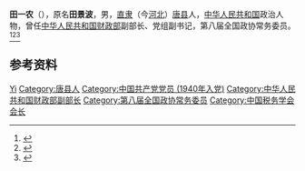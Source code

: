 '''田一农'''（{{bd|1927年|1月21日|2006年|11月27日}}），原名'''田景波'''，男，[[直隶|直隶]]（今[[河北|河北]]）[[唐县|唐县]]人，[[中华人民共和国|中华人民共和国]]政治人物，曾任[[中华人民共和国财政部|中华人民共和国财政部]]副部长、党组副书记，第八届全国政协常务委员。<ref>{{cite book|title=中囯人名大辞典·当代人物卷|author=廖盖隆等编|year=1990|publisher=上海辞书出版社|location=上海|page=}}</ref><ref>{{Cite book|title=历届全国政协委员人名辞典|author=|publisher=中国国际广播出版社|year=1996|isbn=9787507813746|location=北京|pages=286}}</ref><ref>{{Cite web|title=财政部原副部长田一农逝世|url=http://news.sina.com.cn/c/2006-12-04/170811697092.shtml|accessdate=2020-09-14|work=新华网}}</ref>

== 参考资料 ==
{{reflist}}

{{中国人物小作品}}

{{Authority control}}
{{DEFAULTSORT:Tian田}}
[[Category:田姓|Yi]]
[[Category:唐县人|Category:唐县人]]
[[Category:中国共产党党员_(1940年入党)|Category:中国共产党党员 (1940年入党)]]
[[Category:中华人民共和国财政部副部长|Category:中华人民共和国财政部副部长]]
[[Category:第八届全国政协常务委员|Category:第八届全国政协常务委员]]
[[Category:中国税务学会会长|Category:中国税务学会会长]]